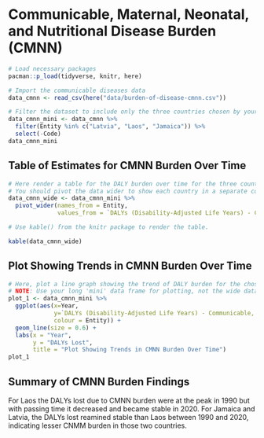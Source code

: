 # Communicable, Maternal, Neonatal, and Nutritional Disease Burden (CMNN)

```r
# Load necessary packages
pacman::p_load(tidyverse, knitr, here)

# Import the communicable diseases data
data_cmnn <- read_csv(here("data/burden-of-disease-cmnn.csv"))
```

```r
# Filter the dataset to include only the three countries chosen by your group.
data_cmnn_mini <- data_cmnn %>% 
  filter(Entity %in% c("Latvia", "Laos", "Jamaica")) %>% 
  select(-Code)
data_cmnn_mini
```

## Table of Estimates for CMNN Burden Over Time

```r
# Here render a table for the DALY burden over time for the three countries.
# You should pivot the data wider to show each country in a separate column.
data_cmnn_wide <- data_cmnn_mini %>% 
  pivot_wider(names_from = Entity,
              values_from = `DALYs (Disability-Adjusted Life Years) - Communicable, maternal, neonatal, and nutritional diseases - Sex: Both - Age: Age-standardized (Rate)`)

# Use kable() from the knitr package to render the table.

kable(data_cmnn_wide)
```

## Plot Showing Trends in CMNN Burden Over Time

```r
# Here, plot a line graph showing the trend of DALY burden for the chosen countries over time. You can use ggplot2 to create this plot. Each country's line should be a different color.
# NOTE: Use your long 'mini' data frame for plotting, not the wide data used for the table. 
plot_1 <- data_cmnn_mini %>% 
  ggplot(aes(x=Year,
             y=`DALYs (Disability-Adjusted Life Years) - Communicable, maternal, neonatal, and nutritional diseases - Sex: Both - Age: Age-standardized (Rate)`,
             colour = Entity)) +
  geom_line(size = 0.6) +
  labs(x = "Year",
       y = "DALYs Lost",
       title = "Plot Showing Trends in CMNN Burden Over Time")
plot_1

```

## Summary of CMNN Burden Findings
For Laos the DALYs lost due to CMNN burden were at the peak in 1990 but with passing time it decreased and became stable in 2020. For Jamaica and Latvia, the DALYs lost reamined stable than Laos between 1990 and 2020, indicating lesser CNMM burden in those two countries.

